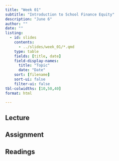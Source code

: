 ```yaml
---
title: "Week 01"
subtitle: "Introduction to School Finance Equity"
description: "June 6"
author: ""
date: ""
listing:
  - id: slides
    contents:
      - ../slides/week_01/*.qmd
    type: table
    fields: [title, date]
    field-display-names:
      title: "Topic"
      date: "Date"
    sort: [filename]
    sort-ui: false
    filter-ui: false
tbl-colwidths: [10,50,40]
format: html

---
```


## Lecture

::: {#slides}
:::

## Assignment

## Readings

